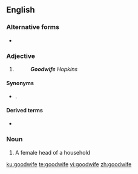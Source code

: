 ==English==

===Alternative forms===
* {{sense|adjective}} {{l|en|Goodwife}}

===Adjective===
{{en-adj|-}}

# {{non-gloss definition|A title of respect for a woman.}}
#: '''''Goodwife''' Hopkins''

====Synonyms====
* {{l|en|Mrs}}.

====Derived terms====
* {{l|en|goody}}

===Noun===
{{en-noun|goodwives}}

# {{label|en|obsolete}} A female head of a household

[[ku:goodwife]]
[[te:goodwife]]
[[vi:goodwife]]
[[zh:goodwife]]